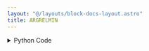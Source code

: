```yaml
---
layout: "@/layouts/block-docs-layout.astro"
title: ARGRELMIN
---
```



<PythonDocsDisplay docstring={docstring} />
<AppDisplay app={app} client:visible />

<details>
<summary>Python Code</summary>
```python
from flojoy import OrderedPair, flojoy, Matrix, Scalar
import numpy as np
from collections import namedtuple
from typing import Literal

import scipy.signal


@flojoy
def ARGRELMIN(
    default: OrderedPair | Matrix,
    axis: int = 0,
    order: int = 1,
    mode: str = "clip",
) -> OrderedPair | Matrix | Scalar:
    """The ARGRELMIN node is based on a numpy or scipy function.

    The description of that function is as follows:

        Calculate the relative minima of 'data'.

    Parameters
    ----------
    data : ndarray
        Array in which to find the relative minima.
    axis : int, optional
        Axis over which to select from 'data'. Default is 0.
    order : int, optional
        How many points on each side to use for the comparison
        to consider "comparator(n, n+x)" to be True.
    mode : str, optional
        How the edges of the vector are treated.
        Available options are 'wrap' (wrap around) or 'clip' (treat overflow
        as the same as the last (or first) element).
        Default 'clip'. See numpy.take.

    Returns
    -------
    DataContainer
        type 'ordered pair', 'scalar', or 'matrix'
    """

    result = OrderedPair(
        x=default.x,
        y=scipy.signal.argrelmin(
            data=default.y,
            axis=axis,
            order=order,
            mode=mode,
        ),
    )

    return result

```
[Find this Flojoy Block on GitHub](https://github.com/flojoy-ai/blocks/blob/main/blocks/SCIPY/SIGNAL/ARGRELMIN/ARGRELMIN.py)
</details>


## Example
